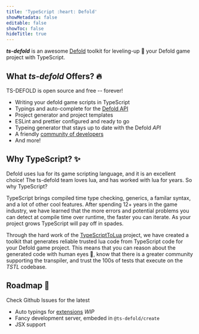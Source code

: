 ```yaml
---
title: 'TypeScript :heart: Defold'
showMetadata: false
editable: false
showToc: false
hideTitle: true
---
```


<HeroImage src="/assets/logo-full.svg" width="300" height="300" />

***ts-defold*** is an awesome [Defold](https://defold.com) toolkit for leveling-up :mushroom:
your Defold game project with TypeScript.

## What ***ts-defold*** Offers? :fire:

<Tip>TS-DEFOLD is open source and free -- forever!</Tip>

<Layout>

- Writing your defold game scripts in TypeScript
- Typings and auto-complete for the [Defold API](https://defold.com/ref/stable/go/)
- Project generator and project templates 
- ESLint and prettier configured and ready to go
- Typeing generator that stays up to date with the Defold _API_
- A friendly [community of developers](https://discord.gg/eukcq5m)
- And more!

</Layout>

## Why TypeScript? :sparkles:

Defold uses lua for its game scripting language, and it is an excellent choice!
The ts-defold team loves lua, and has worked with lua for years. So why TypeScript?

TypeScript brings compiled time type checking, generics, a familar syntax, and a 
lot of other cool features. After spending 12+ years in the game industry, we have 
learned that the more errors and potential problems you can detect at compile time 
over runtime, the faster you can iterate. As your project grows TypeScript will 
pay off in spades.

Through the hard work of the [TypeScriptToLua](https://typescripttolua.github.io) project, 
we have created a toolkit that generates reliable trusted lua code from TypeScript code for 
your Defold game project. This means that you can reason about the generated code 
with human eyes :eyes:, know that there is a greater community supporting the transpiler, 
and trust the 100s of tests that execute on the _TSTL_ codebase.

## Roadmap :construction_worker: 

<Info>Check Github Issues for the latest</Info>

- Auto typings for [extensions](https://github.com/ts-defold/type-gen/issues/8) _WIP_
- Fancy development server, embeded in `@ts-defold/create`
- JSX support
